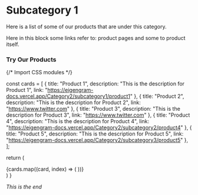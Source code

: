 # Subcategory 1

Here is a list of some of our products that are under this category.

Here in this block some links refer to: product pages and some to product itself.


### Try Our Products

{/* Import CSS modules */}

  const cards = [
    { title: "Product 1", description: "This is the description for Product 1", link: "https://eigengram-docs.vercel.app/Category2/subcategory1/product1" },
    { title: "Product 2", description: "This is the description for Product 2", link: "https://www.twitter.com" },
    { title: "Product 3", description: "This is the description for Product 3", link: "https://www.twitter.com" },
    { title: "Product 4", description: "This is the description for Product 4", link: "https://eigengram-docs.vercel.app/Category2/subcategory2/product4" },
    { title: "Product 5", description: "This is the description for Product 5", link: "https://eigengram-docs.vercel.app/Category2/subcategory3/product5" },
  ];

  return (
    <div className={styles.container}>
      {cards.map((card, index) => (
        <MyCard key={index} title={card.title} description={card.description} link={card.link} />
      ))}
    </div>
  )
}

<MyLayout/>

*This is the end*
